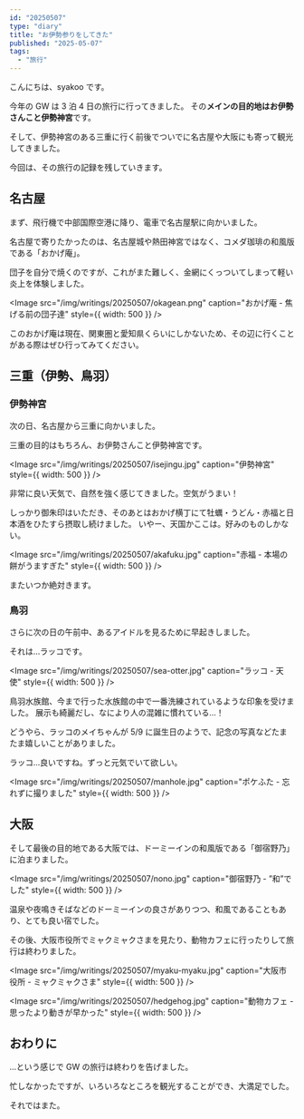 ```yaml
---
id: "20250507"
type: "diary"
title: "お伊勢参りをしてきた"
published: "2025-05-07"
tags:
  - "旅行"
---
```


こんにちは、syakoo です。

今年の GW は 3 泊 4 日の旅行に行ってきました。
その**メインの目的地はお伊勢さんこと伊勢神宮**です。

そして、伊勢神宮のある三重に行く前後でついでに名古屋や大阪にも寄って観光してきました。

今回は、その旅行の記録を残していきます。

## 名古屋

まず、飛行機で中部国際空港に降り、電車で名古屋駅に向かいました。

名古屋で寄りたかったのは、名古屋城や熱田神宮ではなく、コメダ珈琲の和風版である「おかげ庵」。

団子を自分で焼くのですが、これがまた難しく、金網にくっついてしまって軽い炎上を体験しました。

<Image
  src="/img/writings/20250507/okagean.png"
  caption="おかげ庵 - 焦げる前の団子達"
  style={{ width: 500 }}
/>

このおかげ庵は現在、関東圏と愛知県くらいにしかないため、その辺に行くことがある際はぜひ行ってみてください。

## 三重（伊勢、鳥羽）

### 伊勢神宮

次の日、名古屋から三重に向かいました。

三重の目的はもちろん、お伊勢さんこと伊勢神宮です。

<Image
  src="/img/writings/20250507/isejingu.jpg"
  caption="伊勢神宮"
  style={{ width: 500 }}
/>

非常に良い天気で、自然を強く感じてきました。空気がうまい！

しっかり御朱印はいただき、そのあとはおかげ横丁にて牡蠣・うどん・赤福と日本酒をひたすら摂取し続けました。
いやー、天国かここは。好みのものしかない。

<Image
  src="/img/writings/20250507/akafuku.jpg"
  caption="赤福 - 本場の餅がうますぎた"
  style={{ width: 500 }}
/>

またいつか絶対きます。

### 鳥羽

さらに次の日の午前中、あるアイドルを見るために早起きしました。

それは...ラッコです。

<Image
  src="/img/writings/20250507/sea-otter.jpg"
  caption="ラッコ - 天使"
  style={{ width: 500 }}
/>

鳥羽水族館、今まで行った水族館の中で一番洗練されているような印象を受けました。
展示も綺麗だし、なにより人の混雑に慣れている...！

どうやら、ラッコのメイちゃんが 5/9 に誕生日のようで、記念の写真などたまたま嬉しいことがありました。

ラッコ...良いですね。ずっと元気でいて欲しい。

<Image
  src="/img/writings/20250507/manhole.jpg"
  caption="ポケふた - 忘れずに撮りました"
  style={{ width: 500 }}
/>

## 大阪

そして最後の目的地である大阪では、ドーミーインの和風版である「御宿野乃」に泊まりました。

<Image
  src="/img/writings/20250507/nono.jpg"
  caption="御宿野乃 - ”和”でした"
  style={{ width: 500 }}
/>

温泉や夜鳴きそばなどのドーミーインの良さがありつつ、和風であることもあり、とても良い宿でした。

その後、大阪市役所でミャクミャクさまを見たり、動物カフェに行ったりして旅行は終わりました。

<Image
  src="/img/writings/20250507/myaku-myaku.jpg"
  caption="大阪市役所 - ミャクミャクさま"
  style={{ width: 500 }}
/>

<Image
  src="/img/writings/20250507/hedgehog.jpg"
  caption="動物カフェ - 思ったより動きが早かった"
  style={{ width: 500 }}
/>

## おわりに

...という感じで GW の旅行は終わりを告げました。

忙しなかったですが、いろいろなところを観光することができ、大満足でした。

それではまた。
